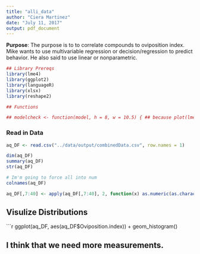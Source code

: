 ```yaml
---
title: "alli_data"
author: "Ciera Martinez"
date: "July 11, 2017"
output: pdf_document
---
```


**Purpose**: The purpose is to to correlate compounds to oviposition index. Mike wants to use multivariable regression or decision/regression to predict behavior. He also said to use linear or nonparametric. 


```r
## Library Prereqs
library(lme4)
library(ggplot2)
library(languageR)
library(xlsx)
library(reshape2)

## Functions

## modelcheck <- function(model, h = 8, w = 10.5) { ## because plot(lmer.obj) doesn't work rs <- residuals(model) fv <- fitted(model) quartz(h = h, w = w) plot(rs ~ fv) quartz(h = h, w = w) plot(sqrt(abs(rs)) ~ fv) quartz(h = h, w = w) qqnorm(rs) qqline(rs) }  
```

### Read in Data


```r
aq_DF <- read.csv("../data/output/combinedData.csv", row.names = 1)

dim(aq_DF)
summary(aq_DF)
str(aq_DF) 

# Im'm going to force all into num
colnames(aq_DF)

aq_DF[,7:40] <- apply(aq_DF[,7:40], 2, function(x) as.numeric(as.character(x)))
```

## Visulize Distributions

```r

ggplot(aq_DF, aes(aq_DF$Oviposition.index)) + 
  geom_histogram()

## I think that we need more measurements.


